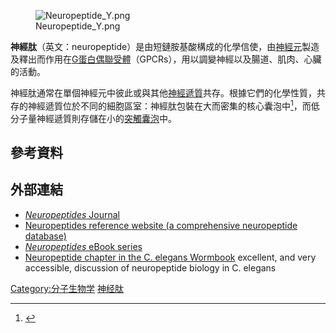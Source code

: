 {{translating|[[:en:Neuropeptide|:en:Neuropeptide]]||tpercent=|time=2020-12-30UTC20:48:28}}
{{Request translation|en|}}

[[Image:Neuropeptide_Y.png|thumb]]

'''神經肽'''（英文：neuropeptide）是由短鏈胺基酸構成的化學信使，由[[神經元|神經元]]製造及釋出而作用在[[G蛋白偶聯受體|G蛋白偶聯受體]]（GPCRs），用以調變神經以及腸道、肌肉、心臟的活動。

神經肽通常在單個神經元中彼此或與其他[[神經遞質|神經遞質]]共存。根據它們的化學性質，共存的神經遞質位於不同的細胞區室：神經肽包裝在大而密集的核心囊泡中<ref name="UniProt">{{cite web |title=Neuronal dense core vesicle |url=https://www.uniprot.org/locations/SL-0526 |website=www.uniprot.org |access-date=20 December 2020}}</ref>，而低分子量神經遞質則存儲在小的[[突觸囊泡|突觸囊泡]]中。

== 參考資料 ==
{{reflist}}

{{commons}}

== 外部連結 ==
* [https://www.journals.elsevier.com/neuropeptides ''Neuropeptides'' Journal] {{Wayback|url=https://www.journals.elsevier.com/neuropeptides |date=20210225001213 }}
* [http://isyslab.info/NeuroPep/ Neuropeptides reference website (a comprehensive neuropeptide database)] {{Wayback|url=http://isyslab.info/NeuroPep/ |date=20200219010131 }}
* [http://www.morganclaypool.com/toc/npe/1/1 ''Neuropeptides'' eBook series] {{Wayback|url=http://www.morganclaypool.com/toc/npe/1/1 |date=20200607192821 }}
* [http://www.wormbook.org/chapters/www_neuropeptides/neuropeptides.html Neuropeptide chapter in the C. elegans Wormbook] {{Wayback|url=http://www.wormbook.org/chapters/www_neuropeptides/neuropeptides.html |date=20201125204723 }}  excellent, and very accessible, discussion of neuropeptide biology in C. elegans 
 
{{Signal transduction}}
{{Neuropeptides}}
{{神经肽受体}}

[[Category:分子生物学|Category:分子生物学]]
[[Category:神经肽|]]